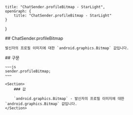     title: "ChatSender.profileBitmap - StarLight",
    openGraph: {
        title: "ChatSender.profileBitmap - StarLight"
    }
}

<Section>
    ## ChatSender.profileBitmap

    발신자의 프로필 이미지에 대한 `android.graphics.Bitmap` 값입니다.
</Section>
<Section>
    ## 구문

    ~~~js
    sender.profileBitmap;
    ~~~

    <Section>
        ### 값

        `android.graphics.Bitmap` - 발신자의 프로필 이미지에 대한 `android.graphics.Bitmap` 값입니다.
    </Section>
</Section>
